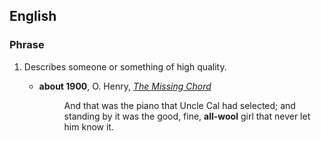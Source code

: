 ==English==

===Phrase===
{{en-phrase}}

# {{context|dated|lang=en}} Describes someone or something of high quality.
#* '''about 1900''', O. Henry, ''[[s:The Missing Chord|The Missing Chord]]''
#*:And that was the piano that Uncle Cal had selected; and standing by it was the good, fine, '''all-wool''' girl that never let him know it.